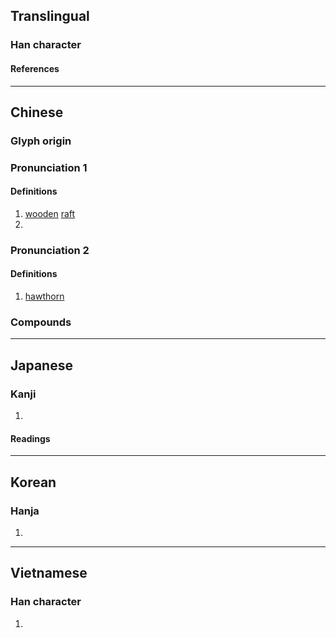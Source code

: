 {{also|查}}
{{character info/new}}
{{character info|0x2F8E8}}
==Translingual==

===Han character===
{{Han char|rn=75|rad=木|as=09|sn=13|four=44916|canj=DDAM|ids=⿰木查(GHTK),⿰木査(J)}}

====References====
{{Han ref|kx=0538.120|dkj=15094|dj=0925.250|hdz=21244.050|uh=6942}}

----

==Chinese==
{{zh-forms}}

===Glyph origin===
{{Han etym}}

===Pronunciation 1===
{{zh-pron
|m=chá
<!--|c=caa4-->
|mc=y
|oc=y
|cat=n
}}{{attention|zh}}

====Definitions====
{{zh-hanzi}}

# [[wooden]] [[raft]]
# {{zh-alt-form|槎|tr=-|[[tree]] [[branch]]}}

===Pronunciation 2===
{{zh-pron
|m=zhā
|c=zaa1
|cat=n
}}

====Definitions====
{{zh-hanzi}}

# [[hawthorn]]

===Compounds===
{{zh-der|山楂糕|山楂|楂楂|木楂|楂樹坪}}

----

==Japanese==

===Kanji===
{{ja-kanji|grade=|rs=木09}}

# {{rfdef|ja|sort=木09}}

====Readings====
{{ja-readings
|on=さ, じゃ
|kun=いかだ
}}

----

==Korean==

===Hanja===
{{ko-hanja|사}}

# {{rfdef|ko|sort=木09}}

----

==Vietnamese==

===Han character===
{{vi-readings|rs=木09|reading=tra}}

# {{rfdef|vi|sort=木09}}

{{cln|vi|Han tu}}